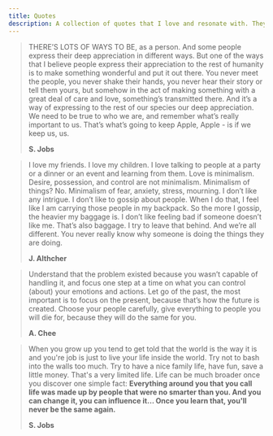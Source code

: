 ```yaml
---
title: Quotes
description: A collection of quotes that I love and resonate with. They had changed my views and visions of the world and life so profoundly since student days. 
---
```


> THERE’S LOTS OF WAYS TO BE, as a person. And some people express their deep appreciation in different ways. But one of the ways that I believe people express their appreciation to the rest of humanity is to make something wonderful and put it out there. You never meet the people, you never shake their hands, you never hear their story or tell them yours, but somehow in the act of making something with a great deal of care and love, something’s transmitted there. And it’s a way of expressing to the rest of our species our deep appreciation. We need to be true to who we are, and remember what’s really important to us. That’s what’s going to keep Apple, Apple - is if we keep us, us. 
>
> **S. Jobs**

> I love my friends. I love my children. I love talking to people at a party or a dinner or an event and learning from them. Love is minimalism. Desire, possession, and control are not minimalism. Minimalism of things? No. Minimalism of fear, anxiety, stress, mourning. I don’t like any intrigue. I don’t like to gossip about people. When I do that, I feel like I am carrying those people in my backpack. So the more I gossip, the heavier my baggage is. I don’t like feeling bad if someone doesn’t like me. That’s also baggage. I try to leave that behind. And we’re all different. You never really know why someone is doing the things they are doing. 
>
> **J. Althcher**

> Understand that the problem existed because you wasn’t capable of handling it, and focus one step at a time on what you can control (about) your emotions and actions. Let go of the past, the most important is to focus on the present, because that’s how the future is created. Choose your people carefully, give everything to people you will die for, because they will do the same for you. 
>
> **A. Chee**

> When you grow up you tend to get told that the world is the way it is and you're job is just to live your life inside the world. Try not to bash into the walls too much. Try to have a nice family life, have fun, save a little money. That's a very limited life. Life can be much broader once you discover one simple fact: **Everything around you that you call life was made up by people that were no smarter than you. And you can change it, you can influence it… Once you learn that, you'll never be the same again.** 
>
> **S. Jobs**